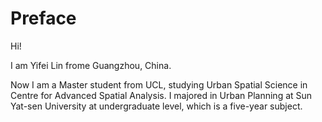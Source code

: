 # Preface {.sec_Preface}

Hi!

I am Yifei Lin frome Guangzhou, China.

Now I am a Master student from UCL, studying Urban Spatial Science in Centre for Advanced Spatial Analysis. I majored in Urban Planning at Sun Yat-sen University at undergraduate level, which is a five-year subject.
